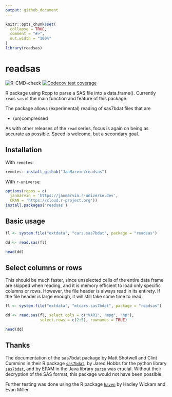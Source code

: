 ```yaml
---
output: github_document
---
```


```r
knitr::opts_chunk$set(
  collapse = TRUE,
  comment = "#>",
  out.width = "100%"
)
library(readsas)
```

# readsas 
<!-- badges: start -->
![R-CMD-check](https://github.com/JanMarvin/readspss/workflows/R-CMD-check/badge.svg)
[![Codecov test coverage](https://codecov.io/gh/JanMarvin/readsas/branch/main/graph/badge.svg)](https://app.codecov.io/gh/JanMarvin/readsas?branch=main)
<!-- badges: end -->

R package using Rcpp to parse a SAS file into a data.frame(). Currently 
`read.sas` is the main function and feature of this package.

The package allows (experimental) reading of sas7bdat files that are

* (un)compressed

As with other releases of the `read` series, focus is again on being as 
accurate as possible. Speed is welcome, but a secondary goal.

## Installation

With `remotes`:
``` r
remotes::install_github("JanMarvin/readsas")
```

With `r-universe`:
``` r
options(repos = c(
  janmarvin = 'https://janmarvin.r-universe.dev',
  CRAN = 'https://cloud.r-project.org'))
install.packages('readsas')
```


## Basic usage
```r
fl <- system.file("extdata", "cars.sas7bdat", package = "readsas")

dd <- read.sas(fl)

head(dd)
```

## Select columns or rows
This should be much faster, since unselected cells of the entire data frame are skipped when reading, and it is memory efficient to load only specific columns or rows. However, the file header is always read in its entirety. If the file header is large enough, it will still take some time to read.

```r
fl <- system.file("extdata", "mtcars.sas7bdat", package = "readsas")

dd <- read.sas(fl, select.cols = c("VAR1", "mpg", "hp"),
               select.rows = c(2:5), rownames = TRUE)

head(dd)
```

## Thanks

The documentation of the sas7bdat package by Matt Shotwell and Clint Cummins in
their R package [`sas7bdat`](https://github.com/BioStatMatt/sas7bdat), by 
Jared Hobbs for the python library 
[`sas7bdat`](https://bitbucket.org/jaredhobbs/sas7bdat/src/master/), and by EPAM in 
the Java library [`parso`](https://github.com/epam/parso) was crucial.
Without their decryption of the SAS format, this package would not have been
possible.

Further testing was done using the R package 
[`haven`](https://github.com/tidyverse/haven) by Hadley Wickam and Evan Miller.
